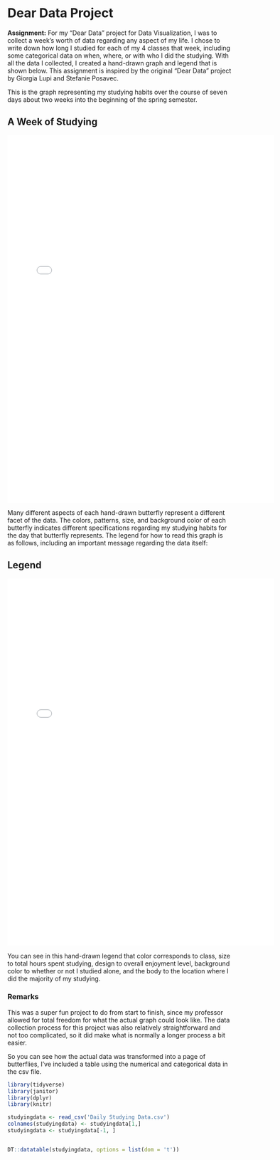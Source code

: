 # Dear Data Project

**Assignment:** For my "Dear Data" project for Data Visualization, I was to collect a week's worth of data regarding any aspect of my life. I chose to write down how long I studied for each of my 4 classes that week, including some categorical data on when, where, or with who I did the studying. With all the data I collected, I created a hand-drawn graph and legend that is shown below. This assignment is inspired by the original "Dear Data" project by Giorgia Lupi and Stefanie Posavec.

This is the graph representing my studying habits over the course of seven days about two weeks into the beginning of the spring semester.

## A Week of Studying

![](Graph.pdf){fig-align="center" width="600" height="825"}

Many different aspects of each hand-drawn butterfly represent a different facet of the data. The colors, patterns, size, and background color of each butterfly indicates different specifications regarding my studying habits for the day that butterfly represents. The legend for how to read this graph is as follows, including an important message regarding the data itself:

## Legend

![](how%20to%20read%20.pdf){fig-align="center" width="600" height="825"}

You can see in this hand-drawn legend that color corresponds to class, size to total hours spent studying, design to overall enjoyment level, background color to whether or not I studied alone, and the body to the location where I did the majority of my studying.

### Remarks

This was a super fun project to do from start to finish, since my professor allowed for total freedom for what the actual graph could look like. The data collection process for this project was also relatively straightforward and not too complicated, so it did make what is normally a longer process a bit easier.

So you can see how the actual data was transformed into a page of butterflies, I've included a table using the numerical and categorical data in the csv file.

```r
library(tidyverse)
library(janitor)
library(dplyr)
library(knitr)

studyingdata <- read_csv('Daily Studying Data.csv')
colnames(studyingdata) <- studyingdata[1,]
studyingdata <- studyingdata[-1, ]



```

```r
DT::datatable(studyingdata, options = list(dom = 't'))
```
